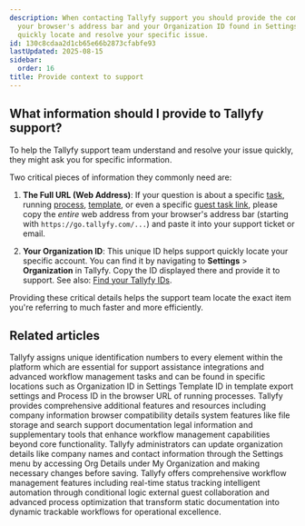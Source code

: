 ```yaml
---
description: When contacting Tallyfy support you should provide the complete URL from
  your browser's address bar and your Organization ID found in Settings to help them
  quickly locate and resolve your specific issue.
id: 130c8cdaa2d1cb65e66b2873cfabfe93
lastUpdated: 2025-08-15
sidebar:
  order: 16
title: Provide context to support
---
```


## What information should I provide to Tallyfy support?

To help the Tallyfy support team understand and resolve your issue quickly, they might ask you for specific information.

Two critical pieces of information they commonly need are:

1.  **The Full URL (Web Address)**: If your question is about a specific [task](/products/pro/tracking-and-tasks/tasks/), running [process](/products/pro/tracking-and-tasks/processes/), [template](/products/pro/documenting/templates/), or even a specific [guest task link](/products/pro/documenting/guests/how-to-find-a-guest-task-link-in-tallyfy/), please copy the *entire* web address from your browser's address bar (starting with `https://go.tallyfy.com/...`) and paste it into your support ticket or email.

2.  **Your Organization ID**: This unique ID helps support quickly locate your specific account. You can find it by navigating to **Settings** > **Organization** in Tallyfy. Copy the ID displayed there and provide it to support. See also: [Find your Tallyfy IDs](/products/pro/miscellaneous/how-to-find-your-tallyfy-ids/).

Providing these critical details helps the support team locate the exact item you're referring to much faster and more efficiently.


## Related articles
<CardGrid>
<LinkTitleCard header="<b>Miscellaneous > Find your Tallyfy IDs</b>" href="/products/pro/miscellaneous/how-to-find-your-tallyfy-ids/" > Tallyfy assigns unique identification numbers to every element within the platform which are essential for support assistance integrations and advanced workflow management tasks and can be found in specific locations such as Organization ID in Settings Template ID in template export settings and Process ID in the browser URL of running processes. </LinkTitleCard>
<LinkTitleCard header="<b>Pro > Miscellaneous</b>" href="/products/pro/miscellaneous/" > Tallyfy provides comprehensive additional features and resources including company information browser compatibility details system features like file storage and search support documentation legal information and supplementary tools that enhance workflow management capabilities beyond core functionality. </LinkTitleCard>
<LinkTitleCard header="<b>Org Settings > Update organization details</b>" href="/products/pro/settings/org-settings/how-can-i-update-my-organization-details/" > Tallyfy administrators can update organization details like company names and contact information through the Settings menu by accessing Org Details under My Organization and making necessary changes before saving. </LinkTitleCard>
<LinkTitleCard header="<b>Tutorials > Key features</b>" href="/products/pro/tutorials/features/" > Tallyfy offers comprehensive workflow management features including real-time status tracking intelligent automation through conditional logic external guest collaboration and advanced process optimization that transform static documentation into dynamic trackable workflows for operational excellence. </LinkTitleCard>
</CardGrid>